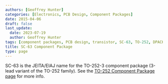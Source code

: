 ```yaml
---
authors: [Geoffrey Hunter]
categories: [Electronics, PCB Design, Component Packages]
date: 2015-04-06
draft: false
last_update:
  date: 2023-07-19
  author: Geoffrey Hunter
tags: [component packages, PCB design, transistor, SC-63, TO-252, DPACK]
title: SC-63 Component Package
type: page
---
```


SC-63 is the JEITA/EIAJ name for the TO-252-3 component package (3-lead variant of the TO-252 family). See the [TO-252 Component Package page](/pcb-design/component-packages/to-252-component-package/) for more info.
